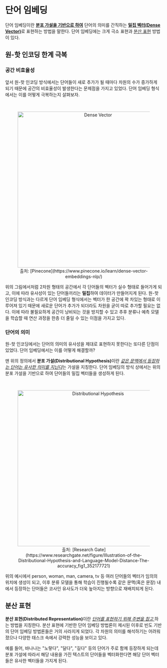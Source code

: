 # 단어 임베딩

단어 임베딩이란 <ins>**분포 가설을 기반으로 하여**</ins> 단어의 의미를 간직하는 <ins>**밀집 벡터(Dense Vector)**</ins>로 표현하는 방법을 말한다.
단어 임베딩에는 크게 극소 표현과 [분산 표현](#분산-표현) 방법이 있다.

## 원-핫 인코딩 한계 극복

### 공간 비효율성

앞서 원-핫 인코딩 방식에서는 단어들이 새로 추가가 될 때마다 차원의 수가 증가하게 되기 때문에 공간의 비효율성이 발생한다는 문제점을 가지고 있었다.
단어 임베딩 형식에서는 이를 어떻게 극복하는지 살펴보자.

<br />

<center>
  <figure>
    <img
      src="https://d33wubrfki0l68.cloudfront.net/429d58bc351cd28595d66b720acf07eb8f194af8/0ff77/images/nlp-embedding-methods-3.jpg"
      alt="Dense Vector"
      width="500"
    />
    <figcaption>
      출처:
      [Pinecone](https://www.pinecone.io/learn/dense-vector-embeddings-nlp/)
    </figcaption>
  </figure>
</center>

위의 그림에서처럼 2차원 형태의 공간에서 각 단어들의 벡터가 실수 형태로 들어가게 되고, 이에 따라 유사성이 있는 단어들끼리는 **밀집**하여 데이터가 만들어지게 된다.
원-핫 인코딩 방식과는 다르게 단어 임베딩 형식에서는 벡터가 한 공간에 꽉 차있는 형태로 이루어져 있기 때문에 새로운 단어가 추가가 되더라도 차원을 굳이 따로 추가할 필요는 없다.
이에 따라 불필요하게 공간이 낭비되는 것을 방지할 수 있고 추후 분류나 예측 모델을 학습할 때 연산 과정을 한층 더 줄일 수 있는 이점을 가지고 있다.

### 단어의 의미

원-핫 인코딩에서는 단어의 의미의 유사성을 제대로 표현하지 못한다는 또다른 단점이 있었다. 단어 임베딩에서는 이를 어떻게 해결할까?

맨 위의 정의에서 <b>분포 가설(Distributional Hypothesis)</b>이란 <ins>_같은 문맥에서 등장하는 단어는 유사한 의미를 지닌다_</ins>는 가설을 지칭한다.
단어 임베딩의 방식 상에서는 위의 분포 가설을 기반으로 하여 단어들의 밀집 벡터들을 생성하게 된다.

<br />

<center>
  <figure>
    <img
      src="https://www.researchgate.net/publication/352177721/figure/fig1/AS:1031905331912708@1623036811743/Illustration-of-the-Distributional-Hypothesis-and-Language-Model-Distance-The-accuracy.png"
      alt="Distributional Hypothesis"
      width="500"
    />
    <figcaption>
      출처: [Research
      Gate](https://www.researchgate.net/figure/Illustration-of-the-Distributional-Hypothesis-and-Language-Model-Distance-The-accuracy_fig1_352177721)
    </figcaption>
  </figure>
</center>

위의 예시에서 person, woman, man, camera, tv 등 여러 단어들의 벡터가 임의의 위치에 생성이 되고, 이후 분류 모델을 통해 학습이 진행될수록 같은 문맥(혹은 문장) 내에서 등장하는 단어들은 코사인 유사도가 더욱 높아지는 방향으로
재배치되게 된다.

## 분산 표현

<b>분산 표현(Distributed Representation)</b>이란 <ins>
  <i>단어를 표현하기 위해 주변을 참고</i>
</ins>하는 방법을 지칭한다. 분산 표현에 기반한 단어 임베딩 방법론이 제시된 이후로
빈도 기반의 단어 임베딩 방법론들은 거의 사라지게 되었다. 각 차원의 의미를 해석하기는
어려워졌으나 다양한 태스크 속에서 강력한 성능을 보이고 있다.

예를 들어, 바나나는 "노랗다", "달다", "길다" 등의 단어가 주로 함께 등장하게 되는데 분포 가설에 따라서 해당 내용을 가진 텍스트의 단어들을 벡터화한다면 해당 단어 벡터들은 유사한 벡터들을 가지게 된다.

